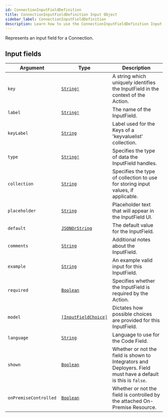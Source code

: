 ```yaml
---
id: ConnectionInputFieldDefinition
title: ConnectionInputFieldDefinition Input Object
sidebar_label: ConnectionInputFieldDefinition
description: Learn how to use the ConnectionInputFieldDefinition Input Object for Builder's API.
---
```


Represents an input field for a Connection.

## Input fields

| Argument              | Type                                                                 | Description                                                                                                   |
| --------------------- | -------------------------------------------------------------------- | ------------------------------------------------------------------------------------------------------------- |
| `key`                 | [`String!`](/docs/composer/builder/api/schema/scalar/String.mdx)                            | A string which uniquely identifies the InputField in the context of the Action.                               |
| `label`               | [`String!`](/docs/composer/builder/api/schema/scalar/String.mdx)                            | The name of the InputField.                                                                                   |
| `keyLabel`            | [`String`](/docs/composer/builder/api/schema/scalar/String.mdx)                             | Label used for the Keys of a 'keyvaluelist' collection.                                                       |
| `type`                | [`String!`](/docs/composer/builder/api/schema/scalar/String.mdx)                            | Specifies the type of data the InputField handles.                                                            |
| `collection`          | [`String`](/docs/composer/builder/api/schema/scalar/String.mdx)                             | Specifies the type of collection to use for storing input values, if applicable.                              |
| `placeholder`         | [`String`](/docs/composer/builder/api/schema/scalar/String.mdx)                             | Placeholder text that will appear in the InputField UI.                                                       |
| `default`             | [`JSONOrString`](/docs/composer/builder/api/schema/scalar/JSONOrString.mdx)                 | The default value for the InputField.                                                                         |
| `comments`            | [`String`](/docs/composer/builder/api/schema/scalar/String.mdx)                             | Additional notes about the InputField.                                                                        |
| `example`             | [`String`](/docs/composer/builder/api/schema/scalar/String.mdx)                             | An example valid input for this InputField.                                                                   |
| `required`            | [`Boolean`](/docs/composer/builder/api/schema/scalar/Boolean.mdx)                           | Specifies whether the InputField is required by the Action.                                                   |
| `model`               | [`[InputFieldChoice]`](/docs/composer/builder/api/schema/input_object/InputFieldChoice.mdx) | Dictates how possible choices are provided for this InputField.                                               |
| `language`            | [`String`](/docs/composer/builder/api/schema/scalar/String.mdx)                             | Language to use for the Code Field.                                                                           |
| `shown`               | [`Boolean`](/docs/composer/builder/api/schema/scalar/Boolean.mdx)                           | Whether or not the field is shown to Integrators and Deployers. Field must have a default is this is `false`. |
| `onPremiseControlled` | [`Boolean`](/docs/composer/builder/api/schema/scalar/Boolean.mdx)                           | Whether or not the field is controlled by the attached On-Premise Resource.                                   |
